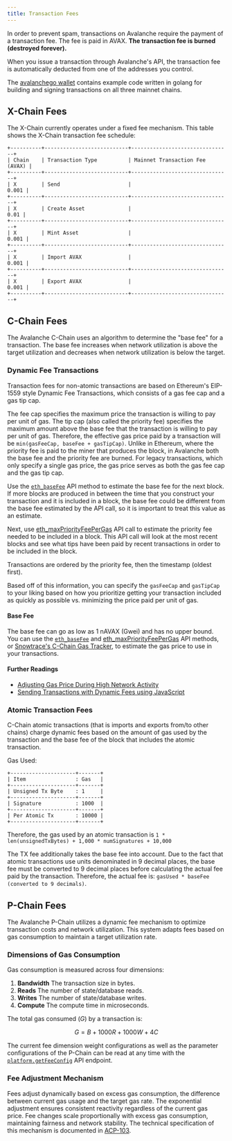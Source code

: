 ```yaml
---
title: Transaction Fees
---
```


In order to prevent spam, transactions on Avalanche require the payment of a transaction fee. The fee is paid in AVAX. **The transaction fee is burned (destroyed forever).**

When you issue a transaction through Avalanche's API, the transaction fee is automatically deducted from one of the addresses you control. 

The [avalanchego wallet](https://github.com/ava-labs/avalanchego/blob/master/wallet/chain) contains example code written in golang for building and signing transactions on all three mainnet chains. 

X-Chain Fees[​](#fee-schedule)
-------------------------------------------------------

The X-Chain currently operates under a fixed fee mechanism. This table shows the X-Chain transaction fee schedule:

```
+----------+---------------------------+--------------------------------+
| Chain    | Transaction Type          | Mainnet Transaction Fee (AVAX) |
+----------+---------------------------+--------------------------------+
| X        | Send                      |                          0.001 |
+----------+---------------------------+--------------------------------+
| X        | Create Asset              |                           0.01 |
+----------+---------------------------+--------------------------------+
| X        | Mint Asset                |                          0.001 |
+----------+---------------------------+--------------------------------+
| X        | Import AVAX               |                          0.001 |
+----------+---------------------------+--------------------------------+
| X        | Export AVAX               |                          0.001 |
+----------+---------------------------+--------------------------------+
```

C-Chain Fees[​](#c-chain-fees)
-------------------------------------------------------

The Avalanche C-Chain uses an algorithm to determine the "base fee" for a transaction. The base fee increases when network utilization is above the target utilization and decreases when network utilization is below the target.

### Dynamic Fee Transactions[​](#dynamic-fee-transactions )

Transaction fees for non-atomic transactions are based on Ethereum's EIP-1559 style Dynamic Fee Transactions, which consists of a gas fee cap and a gas tip cap.

The fee cap specifies the maximum price the transaction is willing to pay per unit of gas. The tip cap (also called the priority fee) specifies the maximum amount above the base fee that the transaction is willing to pay per unit of gas. Therefore, the effective gas price paid by a transaction will be `min(gasFeeCap, baseFee + gasTipCap)`. Unlike in Ethereum, where the priority fee is paid to the miner that produces the block, in Avalanche both the base fee and the priority fee are burned. For legacy transactions, which only specify a single gas price, the gas price serves as both the gas fee cap and the gas tip cap.

Use the [`eth_baseFee`](/api-reference/c-chain/api#eth_basefee) API method to estimate the base fee for the next block. If more blocks are produced in between the time that you construct your transaction and it is included in a block, the base fee could be different from the base fee estimated by the API call, so it is important to treat this value as an estimate.

Next, use [eth\_maxPriorityFeePerGas](/api-reference/c-chain/api#eth_maxpriorityfeepergas) API call to estimate the priority fee needed to be included in a block. This API call will look at the most recent blocks and see what tips have been paid by recent transactions in order to be included in the block.

Transactions are ordered by the priority fee, then the timestamp (oldest first).

Based off of this information, you can specify the `gasFeeCap` and `gasTipCap` to your liking based on how you prioritize getting your transaction included as quickly as possible vs. minimizing the price paid per unit of gas.

#### Base Fee[​](#base-fee)

The base fee can go as low as 1 nAVAX (Gwei) and has no upper bound. You can use the [`eth_baseFee`](/api-reference/c-chain/api#eth_basefee) and [eth\_maxPriorityFeePerGas](/api-reference/c-chain/api#eth_maxpriorityfeepergas) API methods, or [Snowtrace's C-Chain Gas Tracker](https://snowtrace.io/gastracker), to estimate the gas price to use in your transactions.

#### Further Readings[​](#further-readings)

- [Adjusting Gas Price During High Network Activity](/docs/dapps/advanced-tutorials/manually-adjust-gas-price)
- [Sending Transactions with Dynamic Fees using JavaScript](/docs/dapps/advanced-tutorials/dynamic-gas-fees)

### Atomic Transaction Fees[​](#atomic-transaction-fees)

C-Chain atomic transactions (that is imports and exports from/to other chains) charge dynamic fees based on the amount of gas used by the transaction and the base fee of the block that includes the atomic transaction.

Gas Used:

```
+---------------------+-------+
| Item                : Gas   |
+---------------------+-------+
| Unsigned Tx Byte    : 1     |
+---------------------+-------+
| Signature           : 1000  |
+---------------------+-------+
| Per Atomic Tx       : 10000 |
+---------------------+-------+
```

Therefore, the gas used by an atomic transaction is `1 * len(unsignedTxBytes) + 1,000 * numSignatures + 10,000`

The TX fee additionally takes the base fee into account. Due to the fact that atomic transactions use units denominated in 9 decimal places, the base fee must be converted to 9 decimal places before calculating the actual fee paid by the transaction. Therefore, the actual fee is: `gasUsed * baseFee (converted to 9 decimals)`.


P-Chain Fees[​](#p-chain-fees)
-------------------------------------------------------

The Avalanche P-Chain utilizes a dynamic fee mechanism to optimize transaction costs and network utilization. This system adapts fees based on gas consumption to maintain a target utilization rate.

### Dimensions of Gas Consumption
Gas consumption is measured across four dimensions:

1. **Bandwidth** The transaction size in bytes.
2. **Reads** The number of state/database reads.
3. **Writes** The number of state/database writes.
4. **Compute** The compute time in microseconds.

The total gas consumed ($G$) by a transaction is:

```math
G = B + 1000R + 1000W + 4C
```

The current fee dimension weight configurations as well as the parameter configurations of the P-Chain can be read at any time with the [`platform.getFeeConfig`](https://docs.avax.network/api-reference/p-chain/api#platformgetfeeconfig) API endpoint. 

### Fee Adjustment Mechanism
Fees adjust dynamically based on excess gas consumption, the difference between current gas usage and the target gas rate. The exponential adjustment ensures consistent reactivity regardless of the current gas price. Fee changes scale proportionally with excess gas consumption, maintaining fairness and network stability. The technical specification of this mechanism is documented in [ACP-103](https://github.com/avalanche-foundation/ACPs/blob/main/ACPs/103-dynamic-fees/README.md#mechanism).

